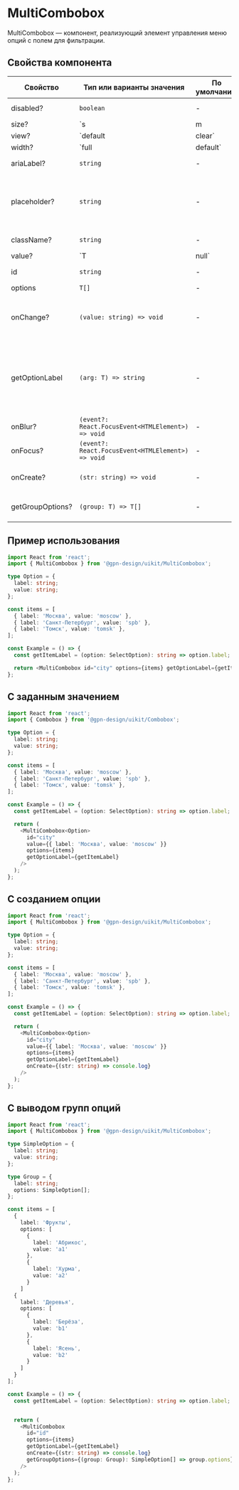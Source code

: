 
# MultiCombobox

MultiCombobox — компонент, реализующий элемент управления меню опций с полем для фильтрации.

## Cвойства компонента

| Свойство         | Тип или варианты значения                         | По умолчанию | Описание                                                                                              |
| ---------------- | ------------------------------------------------- | ------------ | ----------------------------------------------------------------------------------------------------- |
| disabled?        | `boolean`                                         | -            | Активность компонента                                                                                 |
| size?            | `s | m | l`                                       | `m`          | Размер компонента                                                                                     |
| view?            | `default | clear`                                 | `default`    | Внешний вид компонента                                                                                |
| width?           | `full | default`                                  | `default`    | Cвойство определяет, какую ширину будет занимать компонент. `default` — ширина по размеру содержимого |
| ariaLabel?       | `string`                                          | -            | `aria` атрибут для метки                                                                              |
| placeholder?     | `string`                                          | -            | Placeholder — текст, который отобразится в качестве подсказки в пустом поле                           |
| className?       | `string`                                          | -            | Дополнительный класс                                                                                  |
| value?           | `T | null`                                        | -            | Значение селекта, по умолчанию `null`.                                                                |
| id               | `string`                                          | -            | Идентификатор селекта                                                                                 |
| options          | `T[]`                                             | -            | Опции                                                                                                 |
| onChange?        | `(value: string) => void`                         | -            | Обработчик события изменения значения компонента                                                      |
| getOptionLabel   | `(arg: T) => string`                              | -            | Функция для получения текста опции, который будет отображаться в поле для выбранного значения         |
| onBlur?          | `(event?: React.FocusEvent<HTMLElement>) => void` | -            | Обработчик события `blur`                                                                             |
| onFocus?         | `(event?: React.FocusEvent<HTMLElement>) => void` | -            | Обработчик события `focus`                                                                            |
| onCreate?        | `(str: string) => void`                           | -            | Функция для создания новой опции                                                                      |
| getGroupOptions? | `(group: T) => T[]`                               | -            | Функция для получения опций из группы                                                                 |

## Пример использования

```ts
import React from 'react';
import { MultiCombobox } from '@gpn-design/uikit/MultiCombobox';

type Option = {
  label: string;
  value: string;
};

const items = [
  { label: 'Москва', value: 'moscow' },
  { label: 'Санкт-Петербург', value: 'spb' },
  { label: 'Томск', value: 'tomsk' },
];

const Example = () => {
  const getItemLabel = (option: SelectOption): string => option.label;

  return <MultiCombobox id="city" options={items} getOptionLabel={getItemLabel} />;
};
```

## С заданным значением

```ts
import React from 'react';
import { Combobox } from '@gpn-design/uikit/Combobox';

type Option = {
  label: string;
  value: string;
};

const items = [
  { label: 'Москва', value: 'moscow' },
  { label: 'Санкт-Петербург', value: 'spb' },
  { label: 'Томск', value: 'tomsk' },
];

const Example = () => {
  const getItemLabel = (option: SelectOption): string => option.label;

  return (
    <MultiCombobox<Option>
      id="city"
      value={{ label: 'Москва', value: 'moscow' }}
      options={items}
      getOptionLabel={getItemLabel}
    />
  );
};
```

## С созданием опции

```ts
import React from 'react';
import { MultiCombobox } from '@gpn-design/uikit/MultiCombobox';

type Option = {
  label: string;
  value: string;
};

const items = [
  { label: 'Москва', value: 'moscow' },
  { label: 'Санкт-Петербург', value: 'spb' },
  { label: 'Томск', value: 'tomsk' },
];

const Example = () => {
  const getItemLabel = (option: SelectOption): string => option.label;

  return (
    <MultiCombobox<Option>
      id="city"
      value={{ label: 'Москва', value: 'moscow' }}
      options={items}
      getOptionLabel={getItemLabel}
      onCreate={(str: string) => console.log}
    />
  );
};
```

## С выводом групп опций

```ts
import React from 'react';
import { MultiCombobox } from '@gpn-design/uikit/MultiCombobox';

type SimpleOption = {
  label: string;
  value: string;
};

type Group = {
  label: string;
  options: SimpleOption[];
};

const items = [
  {
    label: 'Фрукты',
    options: [
      {
        label: 'Абрикос',
        value: 'а1'
      },
      {
        label: 'Хурма',
        value: 'a2'
      }
    ]
  {
    label: 'Деревья',
    options: [
      {
        label: 'Берёза',
        value: 'b1'
      },
      {
        label: 'Ясень',
        value: 'b2'
      }
    ]
  }
];

const Example = () => {
  const getItemLabel = (option: SelectOption): string => option.label;


  return (
    <MultiCombobox
      id="id"
      options={items}
      getOptionLabel={getItemLabel}
      onCreate={(str: string) => console.log}
      getGroupOptions={(group: Group): SimpleOption[] => group.options}
    />
  );
};
```
